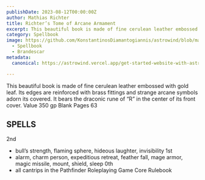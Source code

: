 ```yaml
---
publishDate: 2023-08-12T00:00:00Z
author: Mathias Richter 
title: Richter’s Tome of Arcane Armament
excerpt: This beautiful book is made of fine cerulean leather embossed withgold leaf. Its edges are reinforced with brass fittings and strange arcane symbols adorn its covered. It bears the draconic rune of “R”in the center of its front cover.
category: Spellbook
image: https://github.com/KonstantinosDiamantogiannis/astrowind/blob/main/public/images/SpellbookMathias.jpeg
  - Spellbook
  - Brandescar
metadata:
  canonical: https://astrowind.vercel.app/get-started-website-with-astro-tailwind-css

---
```



This beautiful book is made of fine cerulean leather embossed with
gold leaf. Its edges are reinforced with brass fittings and strange
arcane symbols adorn its covered. It bears the draconic rune of “R”
in the center of its front cover.
Value 350 gp
Blank Pages 63
## SPELLS
2nd
- bull’s strength, flaming sphere, hideous laughter, invisibility
1st
- alarm, charm person, expeditious retreat, feather fall, mage
armor, magic missile, mount, shield, sleep
0th 
- all cantrips in the Pathfinder Roleplaying Game Core Rulebook